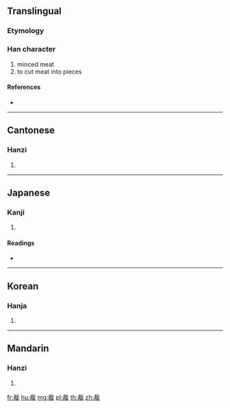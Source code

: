 {{character info/new}}
==Translingual==

===Etymology===
{{Han compound|肉|𢦔|c1=s|c2=p|ls=psc}}

===Han character===
{{Han char|rn=130|rad=肉|as=06|sn=12|four=43250|canj=JIOBO}}

# minced meat
# to cut meat into pieces

====References====
* {{Han ref|kx=0981.180|dkj=29457|dj=1433.140|hdz=52932.050|uh=80FE|ud=33022|bh=DB48|bd=56136}}

----

==Cantonese==

===Hanzi===
{{yue-hanzi|jyut=|y=ji3}}

# {{defn|lang=yue|sort=肉06}}

----

==Japanese==

===Kanji===
{{ja-kanji|grade=|rs=肉06}}

# {{defn|lang=ja|sort=肉06}}

====Readings====
* {{ja-readings|on=[[し]] (shi)|kun=[[きりみ]] (kirimi)|nanori=}}

----

==Korean==

===Hanja===
{{ko-hanja|hangeul=자|eumhun=|rv=ja|mr=cha|y=ca}}

# {{defn|lang=ko|sort=肉06}}

----

==Mandarin==

===Hanzi===
{{cmn-hanzi|pin=[[zhēng]] ([[zheng1]]), [[zì]] ([[zi4]])|wg=cheng<sup>1</sup>, tzu<sup>4</sup>}}

# {{defn|lang=cmn|sort=肉06}}

[[fr:胾]]
[[hu:胾]]
[[mg:胾]]
[[pl:胾]]
[[th:胾]]
[[zh:胾]]